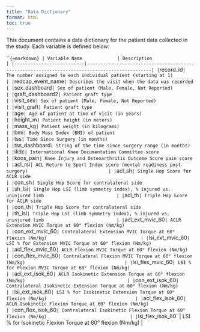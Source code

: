 ```yaml
---
title: "Data Dictionary"
format: html
toc: true
---
```


This document contains a data dictionary for the patient data collected in the study. Each variable is defined below:

```{=markdown}
| Variable Name             | Description                                                                                  |
|--------------------------|----------------------------------------------------------------------------------------------|
| `record_id`              | The number assigned to each individual patient (starting at 1)                               |
| `redcap_event_name`      | Describes the visit when the data was recorded                                               |
| `sex_dashboard`          | Sex of patient (Male, Female, Not Reported)                                                  |
| `graft_dashboard2`       | Patient graft type                                                                           |
| `visit_sex`              | Sex of patient (Male, Female, Not Reported)                                                  |
| `visit_graft`            | Patient graft type                                                                           |
| `age`                    | Age of patient at time of visit (in years)                                                   |
| `height_m`               | Patient height (in meters)                                                                   |
| `mass_kg`                | Patient weight (in kilograms)                                                                |
| `bmi`                    | Body Mass Index (BMI) of patient                                                             |
| `tss`                    | Time Since Surgery (in months)                                                               |
| `tss_dashboard`          | String of the time since surgery range (in months)                                           |
| `ikdc`                   | International Knee Documentation Committee score                                             |
| `koos_pain`              | Knee Injury and Osteoarthritis Outcome Score pain score                                      |
| `acl_rsi`                | ACL Return to Sport Index score (mental readiness post-surgery)                              |
| `acl_sh`                 | Single Hop Score for ACLR side                                                               |
| `con_sh`                 | Single Hop Score for contralateral side                                                      |
| `sh_lsi`                 | Single Hop LSI (limb symmetry index), % injured vs. uninjured limb                           |
| `acl_th`                 | Triple Hop Score for ACLR side                                                               |
| `con_th`                 | Triple Hop Score for contralateral side                                                      |
| `th_lsi`                 | Triple Hop LSI (limb symmetry index), % injured vs. uninjured limb                           |
| `acl_ext_mvic_60`        | ACLR Extension MVIC Torque at 60° flexion (Nm/kg)                                            |
| `con_ext_mvic_60`        | Contralateral Extension MVIC Torque at 60° flexion (Nm/kg)                                   |
| `lsi_ext_mvic_60`        | LSI % for Extension MVIC Torque at 60° flexion (Nm/kg)                                       |
| `acl_flex_mvic_60`       | ACLR Flexion MVIC Torque at 60° flexion (Nm/kg)                                              |
| `con_flex_mvic_60`       | Contralateral Flexion MVIC Torque at 60° flexion (Nm/kg)                                     |
| `lsi_flex_mvic_60`       | LSI % for Flexion MVIC Torque at 60° flexion (Nm/kg)                                         |
| `acl_ext_isok_60`        | ACLR Isokinetic Extension Torque at 60° flexion (Nm/kg)                                      |
| `con_ext_isok_60`        | Contralateral Isokinetic Extension Torque at 60° flexion (Nm/kg)                             |
| `lsi_ext_isok_60`        | LSI % for Isokinetic Extension Torque at 60° flexion (Nm/kg)                                 |
| `acl_flex_isok_60`       | ACLR Isokinetic Flexion Torque at 60° flexion (Nm/kg)                                        |
| `con_flex_isok_60`       | Contralateral Isokinetic Flexion Torque at 60° flexion (Nm/kg)                               |
| `lsi_flex_isok_60`       | LSI % for Isokinetic Flexion Torque at 60° flexion (Nm/kg)                                   |
